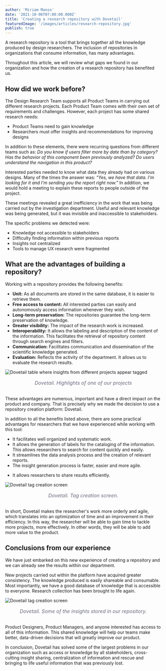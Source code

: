 ```yaml
---
author: 'Miriam Manso'
date: '2021-10-06T07:00:00.000Z'
title: 'Creating a research repository with Dovetail'
featuredImage: '/images/articles/research-repository.jpg'
publish: true
---
```





A research repository is a tool that brings together all the knowledge produced by design researchers.
The inclusion of repositories in organizations that consume information, has many advantages.

Throughout this article, we will review what gaps we found in our organization and how the creation of a research repository has benefited us.

<!-- ![Illustration with people palying research roles](/image-1.jpg)
<p style="text-align: center; font-size: 1rem; font-style: italic; color: #6b6c7e; margin-bottom: 2rem">Illustration by @vetorjuice get in Freepik</p> -->


## How did we work before?

The Design Research Team supports all Product Teams in carrying out different research projects. Each Product Team comes with their own set of requirements and challenges. However, each project has some shared research needs:

* Product Teams need to gain knowledge
* Researchers must offer insights and recommendations for improving designs

In addition to these elements, there were recurring questions from different teams such as: _Do you know if users filter more by date than by category? Has the behavior of this component been previously analyzed? Do users understand the navigation in this product?_

Interested parties needed to know what data they already had on various designs. Many of the times the answer was: _“Yes, we have that data. I'm looking for it and I'm sending you the report right now.”_ In addition, we would hold a meeting to explain these reports to people outside of the project.

These meetings revealed a great inefficiency in the work that was being carried out by the investigation department. Useful and relevant knowledge was being generated, but it was invisible and inaccessible to stakeholders.

The specific problems we detected were:

* Knowledge not accessible to stakeholders
* Difficulty finding information within previous reports
* Insights not centralized
* Tools to manage UX research were fragmented

## What are the advantages of building a repository?

Working with a repository provides the following benefits:

* **Unit:** As all documents are stored in the same database, it is easier to retrieve them.
* **Free access to content:** All interested parties can easily and autonomously access information whenever they wish.
* **Long-term preservation:** The repositories guarantee the long-term preservation of knowledge.
* **Greater visibility:** The impact of the research work is increased.
* **Interoperability:** It allows the labeling and description of the content of the information. This facilitates the retrieval of repository content through search engines and filters.
* **Communication:** Facilitates communication and dissemination of the scientific knowledge generated.
* **Evaluation:** Reflects the activity of the department. It allows us to evaluate the research results.

![Dovetail table where insights from different projects appear tagged](/image-2.jpg)
<p style="text-align: center; font-size: 1rem; font-style: italic; color: #6b6c7e; margin-bottom: 2rem">Dovetail. Highlights of one of our projects</p>

These advantages are numerous, important and have a direct impact on the product and company. That is precisely why we made the decision to use a repository creation platform: Dovetail. 

In addition to all the benefits listed above, there are some practical advantages for researchers that we have experienced while working with this tool:

* It facilitates well organized and systematic work.
* It allows the generation of labels for the cataloging of the information. This allows researchers to search for content quickly and easily.
* It streamlines the data analysis process and the creation of relevant reports.
* The insight generation process is faster, easier and more agile.
+ It allows researchers to share results efficiently.

![Dovetail tag creation screen](/image-3.jpg)
<p style="text-align: center; font-size: 1rem; font-style: italic; color: #6b6c7e; margin-bottom: 2rem">Dovetail. Tag creation screen.</p>

In short, Dovetail makes the researcher's work more orderly and agile, which translates into an optimization of time and an improvement in their efficiency. In this way, the researcher will be able to gain time to tackle more projects, more effectively. In other words, they will be able to add more value to the product.


## Conclusions from our experience

We have just embarked on this new experience of creating a repository and we can already see the results within our department.

New projects carried out within the platform have acquired greater consistency. The knowledge produced is easily shareable and consumable. Most importantly,  we have a good database of knowledge that is accessible to everyone. Research collection has been brought to life again.

![Dovetail tag creation screen](/image-4.jpg)
<p style="text-align: center; font-size: 1rem; font-style: italic; color: #6b6c7e; margin-bottom: 2rem">Dovetail. Some of the insights stored in our repository.</p>

Product Designers, Product Managers, and anyone interested has access to all of this information. This shared knowledge will help our teams make better, data-driven decisions that will greatly improve our product.

In conclusion, Dovetail has solved some of the largest problems in our organization such as access or knowledge by all stakeholders, cross-cutting insight sharing, centralization of information and rescue and bringing to life useful information that was previously lost.
